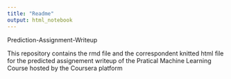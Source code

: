```yaml
---
title: "Readme"
output: html_notebook
---
```

Prediction-Assignment-Writeup

This repository contains the rmd file and the correspondent knitted html file for the predicted assignement writeup of the Pratical Machine Learning Course hosted by the Coursera platform


